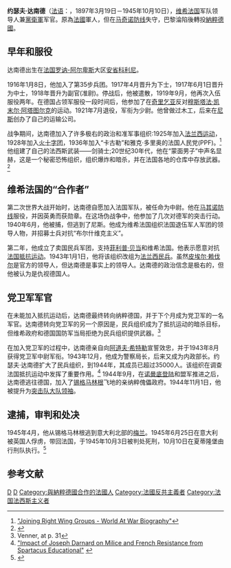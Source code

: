 {{short description|法国党卫军军官}}
{{Infobox military person
| honorific_prefix  = 
| name= Joseph Darnand<br>约瑟夫·达南德
| honorific_suffix  = 
| native_name= 
| native_name_lang  = 
| image= Joseph Darnand c1940.jpg
| image_size= 
| alt= 
| caption= 约瑟夫·达南德，1943 - 1944年
| birth_date= {{Birth date|df=yes|1897|3|19}}
| death_date= {{death date and age|df=yes|1945|10|10|1897|3|19}}
| birth_place= {{FRA-1870}}[[安省_(法国)|安省]][[科利尼_(安省)|科利尼]]
| death_place= {{FRA-1944}}[[巴黎|巴黎]]
| placeofburial= 
| placeofburial_label = 
| nickname= 
| birth_name= 
| allegiance= {{flagcountry|French Third Republic}}{{small|（1897－1940）}}<br />{{flag|Vichy France}}{{small|（1940－1944）}}<br />{{flag|Nazi Germany}}{{small|（1943－1945）}}
| branch= {{flagicon image|Flag Schutzstaffel.svg}} [[党卫队|党卫队]]
| serviceyears= 1916－1918<br />1919－1921<br />1939－1945
| rank= [[File:SS-Sturmbannführer_collar.svg|24px]] [[党卫队|SS]]-[[突击队大队领袖|突击队大队领袖]]
| servicenumber =
| unit= 
| commands= 
| battles= [[第一次世界大战|第一次世界大战]]<br/>法土战争<br />[[第二次世界大战|第二次世界大战]]
| battles_label= 
| awards= {{plainlist |
* [[法國榮譽軍團勳章|法國榮譽軍團勳章]]
* [[軍事勳章_(法國)|軍事勳章]]
* [[法國戰爭十字勳章|法國戰爭十字勳章]]
* [[比利時戰爭十字勳章|比利時戰爭十字勳章]]
* [[納粹德國戰爭十字勳章|納粹德國戰爭十字勳章]]
}}
| laterwork= 
| signature= 
| website= 
}}

'''约瑟夫·达南德'''（[[法语|法语]]：{{lang|fr|'''Joseph Darnand'''}}，1897年3月19日－1945年10月10日），[[维希法国|维希法国]]军队领导人兼[[武装党卫队|黨衛軍]]军官。原為[[法兰西第三共和国|法國]]軍人，但在[[马奇诺防线|马奇诺防线]]失守，巴黎淪陷後轉投[[納粹德國|納粹德國]]。

== 早年和服役 ==
达南德出生在[[法国|法国]][[罗讷-阿尔卑斯|罗讷-阿尔卑斯]]大区[[安省_(法国)|安省]][[科利尼_(安省)|科利尼]]。

1916年1月8日，他加入了第35步兵团。1917年4月晋升为下士，1917年6月1日晋升为中士，1918年晋升为副官(准尉)。停战后，他被遣散，1919年9月，他再次入伍服役两年。在德国占领军服役一段时间后，他参加了在[[奇里乞亚|奇里乞亚]]反对[[穆斯塔法·凯末尔·阿塔图尔克|穆斯塔法·凯末尔·阿塔图尔克]]的运动。1921年7月退役，军衔为少尉。他曾做过木工，后来在[[尼斯|尼斯]]创办了自己的运输公司。

战争期间，达南德加入了许多极右的政治和准军事组织:1925年加入[[法兰西运动|法兰西运动]]，1928年加入[[火十字团|火十字团]]，1936年加入“卡古勒”和雅克·多里奥的法国人民党(PPF)。<ref>[http://worldatwar.net/biography/d/darnand/ "Joining Right Wing Groups - World At War Biography"]</ref>他组建了自己的法西斯武装——剑骑士;20世纪30年代，他在“蒙面男子”中声名显赫，这是一个秘密恐怖组织，组织爆炸和暗杀，并在法国各地的仓库中存放武器。<ref>{{cite news
|author=
|title=New Bully
|date=1944-02-07
|work=[[Time_Magazine|Time Magazine]]
|url=http://www.time.com/time/magazine/article/0,9171,791316,00.html?iid=chix-sphere
|accessdate=2008-08-10
}}</ref>

==维希法国的“合作者”==
第二次世界大战开始时，达南德自愿加入法国军队，被任命为中尉。他在[[马其诺防线|马其诺防线]]服役，并因英勇而获勋章。在这场伪战争中，他参加了几次对德军的突击行动。1940年6月，他被捕，但逃到了尼斯。他成为维希法国组织法国退伍军人军团的领导人物，并招募士兵对抗“布尔什维克主义”。

第二年，他成立了卖国民兵军团，支持[[菲利普·贝当|菲利普·贝当]]和维希法国。他表示愿意对抗[[法国抵抗运动|法国抵抗运动]]。1943年1月1日，他将该组织改组为[[法兰西民兵|法兰西民兵]]。虽然[[皮埃尔·赖伐尔|皮埃尔·赖伐尔]]是官方的领导人，但达南德是事实上的领导人。达南德的政治信念是极右的，但他被认为是仇视德国人。

== 党卫军军官 ==
在未能加入抵抗运动后，达南德最终转向纳粹德国，并于下个月成为党卫军的一名军官。达南德转向党卫军的另一个原因是，民兵组织成为了抵抗运动的暗杀目标，但维希政府和德国国防军当局拒绝为民兵组织提供武器。<ref>Venner, at p. 31</ref>

在加入党卫军的过程中，达南德亲自向[[阿道夫·希特勒|阿道夫·希特勒]]宣誓效忠，并于1943年8月获得党卫军中尉军衔。1943年12月，他成为警察局长，后来又成为内政部长。约瑟夫·达南德扩大了民兵组织，到1944年，其成员已超过35000人。该组织在调查法国抵抗运动中发挥了重要作用。<ref>[http://www.spartacus.schoolnet.co.uk/FRdarnard.htm "Impact of Joseph Darnard on Milice and French Resistance from Spartacus Educational"] {{webarchive|url=https://web.archive.org/web/20080423010733/http://www.spartacus.schoolnet.co.uk/FRdarnard.htm |date=2008-04-23 }}</ref> 1944年9月，在[[诺曼底登陆|诺曼底登陆]]和盟军推进之后，达南德逃往德国，加入了[[锡格马林根|锡格马林根]]飞地的亲纳粹傀儡政府。1944年11月1日，他被提升为[[突击队大队领袖|突击队大队领袖]]。
== 逮捕，审判和处决 ==
1945年4月，他从锡格马林根逃到意大利北部的[[梅兰|梅兰]]。1945年6月25日在意大利被英国人俘虏，带回法国，于1945年10月3日被判处死刑，10月10日在夏蒂隆堡由行刑队执行。<ref name="TWAW1">{{cite web|url=http://www.schudak.de/timelines/france-theaftermathofliberation1945-1998.html|title=France — The Aftermath of Liberation Timeline|publisher=The World at War|accessdate=29 April 2010}}</ref>

==参考文献==
{{reflist}}
[[Category:法國第二次世界大戰人物|D]]
[[Category:被處決的法國人|D]]
[[Category:與納粹德國合作的法國人|Category:與納粹德國合作的法國人]]
[[Category:法國反共主義者|Category:法國反共主義者]]
[[Category:法国法西斯主义者|Category:法国法西斯主义者]]